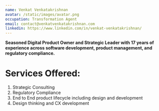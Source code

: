 ```yaml
---
name: Venkat Venkatakrishnan
avatar: /static/images/avatar.png
occupation: Transformation Agent
email: contact@venkatvenkatakrishnan.com
linkedin: https://www.linkedin.com/in/venkat-venkatakrishnan/
---
```


**Seasoned Digital Product Owner and Strategic Leader with 17 years of experience across software development, product management, and regulatory compliance.**

# Services Offered:
  1. Strategic Consulting
  2. Regulatory Compliance
  3. End to End product lifecycle including design and development
  4. Design thinking and CX development
